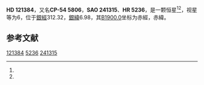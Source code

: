 {{Starbox begin
| name = HD 121384
}}
{{Starbox observe
| epoch = [[J2000.0|J2000.0]]
| constell = {{星座名待查}}<ref name=SIMBAD>{{cite web
 | url=http://simbad.u-strasbg.fr/simbad/sim-id?Ident=HR+5236
 | title=Pulsating variable Star
 | publisher=Centre de Données astronomiques de Strasbourg
 | work=SIMBAD
 | accessdate=2012-07-13
 | archive-date=2016-03-19
 | archive-url=https://web.archive.org/web/20160319002910/http://simbad.u-strasbg.fr/simbad/sim-id?Ident=HR+5236
 | dead-url=no
 }}</ref><ref name=DATA>{{cite web
 | url=http://vizier.u-strasbg.fr/viz-bin/VizieR-5?-out.add=.&-source=5050&-corr=PK=HR&-out.max=9999&HR=5236
 | title=VizieR Detailed Page
 | accessdate=2012-07-13
 | archive-date=2016-03-05
 | archive-url=https://web.archive.org/web/20160305014125/http://vizier.u-strasbg.fr/viz-bin/VizieR-5?-out.add=.&-source=5050&-corr=PK=HR&-out.max=9999&HR=5236
 | dead-url=no
 }}</ref>
| 星官 = 
| ra = {{RA|13|56|33}}<ref name=SIMBAD /><ref name=DATA />
| dec = {{DEC|-54|42|16}}<ref name=SIMBAD /><ref name=DATA />
| appmag_v = 6<ref name=SIMBAD /><ref name=DATA />
}}
{{Starbox character
| class = G6IV-V<ref name=SIMBAD /><ref name=DATA />
| b-v = 0.78<ref name=SIMBAD /><ref name=DATA />
| u-b = <ref name=SIMBAD /><ref name=DATA />
| r-i = <ref name=SIMBAD /><ref name=DATA />
| variable = 
}}
{{Starbox astrometry
| radial_v = 
| prop_mo_ra = 5
| parallax = 
| p_error = 
}}
{{Starbox catalog
| names =CP-54 5806，[[SAO星表|SAO]] 241315，[[HD星表|HD]] 121384，[[HR星表|HR]] 5236}}
{{Starbox reference |Simbad=HR+5236}}
{{Starbox end}}

'''HD 121384'''，又名'''CP-54 5806'''，'''SAO 241315'''、'''HR 5236'''，是一颗恒星<ref name=SIMBAD /><ref name=DATA />，视星等为6，位于[[銀道座標系|銀經]]312.32，[[銀道座標系|銀緯]]6.98，其[[B1900.0|B1900.0]]坐标为赤經{{RA|13|49|57.2}}，赤緯{{DEC|-54|6.98|30}}。

== 参考文献 ==
{{reflist}}

{{star-stub}}

[[Category:HD和HDE天體|121384]]
[[Category:HR天體|5236]]
[[Category:SAO天體|241315]]